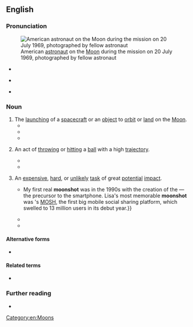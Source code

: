 {{also|moonshot}}

==English==
{{was wotd|2017|July|20}}

===Pronunciation===
[[File:Aldrin Apollo 11 (jha).jpg|thumb|American [[astronaut]] {{w|Buzz Aldrin}} on the [[Moon]] during the {{w|Apollo 11}} mission on 20 July 1969, photographed by fellow astronaut {{w|Neil A. Armstrong}}]]

* {{a|RP}} {{IPA|/ˈmuːn ʃɒt/|lang=en}}
* {{a|GA}} {{IPA|/ˈmuːn ʃɑt/|lang=en}}
* {{audio|en-au-moon shot.ogg|Audio (AU)|lang=en}}

===Noun===
{{en-noun}}

# The [[launching]] of a [[spacecraft]] or an [[object#Noun|object]] to [[orbit#Verb|orbit]] or [[land#Verb|land]] on the [[Moon]].
#* {{quote-journal|author=Dan Q. Posin|title=An Eye on Space|editor=Roderick M. Grant|magazine={{w|Popular Mechanics}}|location=Chicago, Ill.|publisher=Popular Mechanics Company|month=December|year=1959|volume=112|issue=6|page=70|pageurl=https://books.google.com/books?id=8OUDAAAAMBAJ&pg=PA70|issn=0736-993X|oclc=613325117|passage=There will be many shots at the moon. Our nearest neighbor in the heavens patiently revolves around the earth, waiting for us to learn its secrets. What kind of '''moon shots''' can we use to find the answers to those secrets?}}
#* {{quote-book|author=Michael D’Antonio|title=A Ball, a Dog, and a Monkey: 1957, the Space Race Begins|location=New York, N.Y.|publisher={{w|Simon & Schuster}}|year=2007|isbn=978-0-7432-9431-7|passage=The first Air Force '''Moon shot''' would be attempted in August [1958] with {{w|Thor-Able}}, carrying a satellite called ''{{w|Pioneer 0}}'', which was rigged to send infrared photos and radiation readings back to Earth.}}
#* {{quote-journal|author=Samantha Masunaga|author2=Russ Mitchell|title=SpaceX plans to send two private astronauts to circle the moon&nbsp;– on their own dime|newspaper=Los Angeles Times|url=http://www.latimes.com/business/la-fi-spacex-announcement-20170227-story.html|archiveurl=https://web-beta.archive.org/web/20170406064522/http://www.latimes.com/business/la-fi-spacex-announcement-20170227-story.html|archivedate=6 April 2017|date=27 February 2017|passage=The weeklong '''moon shot''' would make a close flyby of the moon's surface, "go quite a bit further out into deep space" and then loop back to Earth, [[w:Elon Musk|[Elon] Musk]] said. The spacecraft will not try to land on the surface of the moon.}}
# {{lb|en|sports}} An act of [[throw#Verb|throwing]] or [[hit#Verb|hitting]] a [[ball#Noun|ball]] with a high [[trajectory]].
#* {{quote-book|author=David S. Nuttall|chapter=Coming of Age|title=Mickey Mantle’s Greatest Hits|location=New York, N.Y.|publisher=S.P.I. Books|year=1998|page=66|pageurl=https://books.google.com/books?id=8r66SWRzK3kC&pg=PA66|isbn=978-1-56171-974-7|passage=[[w:Mickey Mantle|[Mickey] Mantle]] pounds out a '''moon shot''' in this night contest when he slams the [base]ball against the left-center facing of the second deck at {{w|Comiskey Park}}.}}
#* {{quote-book|author=Alan Eisenstock|chapter=Injured Reserve|title=Ten on Sunday: The Secret Life of Men|location=New York, N.Y.|publisher=[[w:Atria Publishing Group|Atria Books]]|year=2003|page=220|pageurl=https://books.google.com/books?id=6MDfWKa84zMC&pg=PA220|isbn=978-0-7434-8202-8|passage=I launch a '''moon shot'''. The [basket]ball sails up toward the hoop in slow motion. After what feels like an hour, the ball arcs downward and swishes in. The guys turn to me and applaud.}}
# {{lb|en|figuratively}} An [[expensive]], [[hard]], or [[unlikely]] [[task#Noun|task]] of great [[potential]] [[impact#Noun|impact]].
#* {{quote-book|author=Lisa Goldman|author2=Kate Purmal|author3=Anne Janzer|chapter=Preface|title=The Moonshot Effect: Disrupting Business as Usual|location=[Austin, Tx.]|publisher=Wynnefield Business Press|year=2016|isbn=978-0-9729643-1-9|passage=We defined a '''moonshot''' as a complex, large-scale objective that can be accomplished only when teams abandon "business as usual." '''Moonshots''' require significant breakthroughs in attitude, innovation, leadership, processes, management, and technology. They demand extraordinary execution and are often marked by seemingly unrealistic time lines. {{...}} My first real '''moonshot''' was in the 1990s with the creation of the {{w|PalmPilot}}—the precursor to the smartphone. Lisa's most memorable '''moonshot''' was {{w|Nokia}}'s [[w:MOSH (Nokia)|MOSH]], the first big mobile social sharing platform, which swelled to 13 million users in its debut year.}}
#* {{quote-journal|author=Nicky Woolf|title=Alphabet’s revenue up to $21.5bn off the back of mobile and video ads|url=https://www.theguardian.com/technology/2016/jul/28/alphabet-earnings-revenue-up-google-mobile-advertising|archiveurl=https://web.archive.org/web/20170301173403/https://www.theguardian.com/technology/2016/jul/28/alphabet-earnings-revenue-up-google-mobile-advertising|archivedate=1 March 2017|newspaper={{w|The Guardian}}|location=London|date=28 July 2016|passage=Revenue at Alphabet's Other Bets division&nbsp;– which includes broadband business Google Fiber, home automation products Nest, self-driving cars and X, the research facility that works on "'''moon shot'''" ventures&nbsp;– rose 150% to $185m, while operating losses widened to $859m.}}
#* {{quote-journal|title=Editorial October 11 2016|url=http://www.illawarramercury.com.au/story/4218925/another-victory-in-the-world-war-on-cancer/|archiveurl=https://web.archive.org/web/20161213203318/http://www.illawarramercury.com.au/story/4218925/another-victory-in-the-world-war-on-cancer/|archivedate=13 December 2016|newspaper={{w|Illawarra Mercury}}|location=Wollongong, N.S.W.|date=10 October 2016|passage=In the US, Vice President {{w|Joe Biden}} has been labelled as the "Cancer Advocate in Chief", charged in that country by President [[w:Barack Obama|[Barack] Obama]] with leading the fight to find a cure after losing his son to brain cancer last year. Biden has related the fight to find a cure to the quest to land man on the moon. "I believe that we need a '''moon shot''' in this country to cure cancer," he said.}}

====Alternative forms====
* {{l|en|moonshot}}

====Related terms====
* {{l|en|shoot the moon}}

===Further reading===
* {{pedia|moonshot|moonshot (disambiguation)}}

[[Category:en:Moons]]